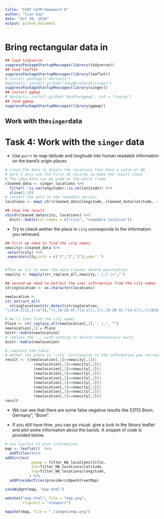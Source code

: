 ```yaml
---
title: "STAT 547M Homework 6"
author: "Tian Gao"
date: "Oct 30, 2018"
output: github_document
---
```


# Bring rectangular data in

```r
## load tidyverse
suppressPackageStartupMessages(library(tidyverse))
## load leaflet
suppressPackageStartupMessages(library(leaflet))
# install.packages("devtools")
#devtools::install_github("JoeyBernhardt/singer")
suppressPackageStartupMessages(library(singer))
## install ggmap
# devtools::install_github("dkahle/ggmap", ref = "tidyup")
## load ggmap
suppressPackageStartupMessages(library(ggmap))

```

## Work with the`singer`data

# Task 4: Work with the `singer` data

* Use `purrr` to map latitude and longitude into human readable information on the band's origin places.

```r
# clean the data to delete the locations that have a value of NA
# here I only use the first 20 records to make the result clean
# The idea here can be used on the whole frame
cleaned_data <- singer_locations %>% 
  filter( !is.na(longitude)|!is.na(latitude)) %>%
  slice(1:20)
# convert the data to the readable version 
locations <- map2_chr(cleaned_data$longitude, cleaned_data$latitude, ~ revgeocode(as.numeric(c(.x, .y))))

## show the result
cbind(cleaned_data$city, locations) %>% 
  knitr::kable(col.names = c("city", "readable location"))
```

* Try to check wether the place in `city` corresponds to the information you retrieved.
```r
## first we need to find the city names
newcity<-cleaned_data %>% 
 select(city) %>% 
 separate(city,into = c("1","2","3"),sep=" ") 


#Then we try to make the data cleaner delete punctuation
newcity <- mapply(str_replace_all,newcity,".|,|-|=","") 

## second we need to extract the usel information from the city names
stringlocation <- as.character(locations)
```

```r
newlocation <- 
str_extract_all(
  stringlocation[str_detect(stringlocation,
"\\b[A-Z]{2,}\\b")],"\\,[A-Z0-9].*[a-z]\\,|\\,[A-Z0-9].*[a-z]\\,|\\b[A-Z]{2,}\\b",simplify = TRUE)
```

```r
# We'll then find the city names
Place <- str_replace_all(newlocation[,1],", |,", "")
newlocation[,1] = Place
knitr::kable(newlocation)
# replace the ',' with nothing to delete nonnecessary parts
knitr::kable(newlocation)

# complete the table 
# wether the place in `city` corresponds to the information you retrieved.
result <- ((newlocation[,1]==newcity[,1])|
             (newlocation[,1]==newcity[,2])|
             (newlocation[,1]==newcity[,3])|
             (newlocation[,2]==newcity[,1])|
             (newlocation[,2]==newcity[,2])|
             (newlocation[,2]==newcity[,3])|
             (newlocation[,3]==newcity[,1])|
             (newlocation[,3]==newcity[,2])|
             (newlocation[,3]==newcity[,3]))
result

```

*  We can see that there are some false negative results like 53113 Bonn, Germany", "Bonn".

* If you still have time, you can go visual: give a look to the library leaflet and plot some information about the bands. A snippet of code is provided below.

```r
# use leaflet to plot information
map <- leaflet()  %>%  
  addTitles()%>%
addCircles( 
            popup = filter_NA_locations$title,
            lat=filter_NA_locations$latitude,
            lng=filter_NA_locations$longitude,
           ) %>% 
  addProviderTiles(providers$OpenStreetMap)

saveWidget(map, "map.html")

webshot("map.html", file = "map.png",
        cliprect = "viewport")

mapshot(map, file = "./images/map.png")
```
